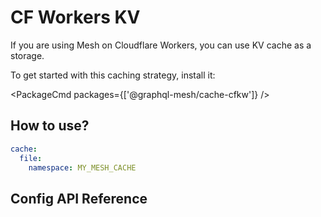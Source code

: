 
# CF Workers KV

If you are using Mesh on Cloudflare Workers, you can use KV cache as a storage.

To get started with this caching strategy, install it:

<PackageCmd packages={['@graphql-mesh/cache-cfkw']} />

## How to use?

```yaml
cache:
  file:
    namespace: MY_MESH_CACHE
```

## Config API Reference


<API />
